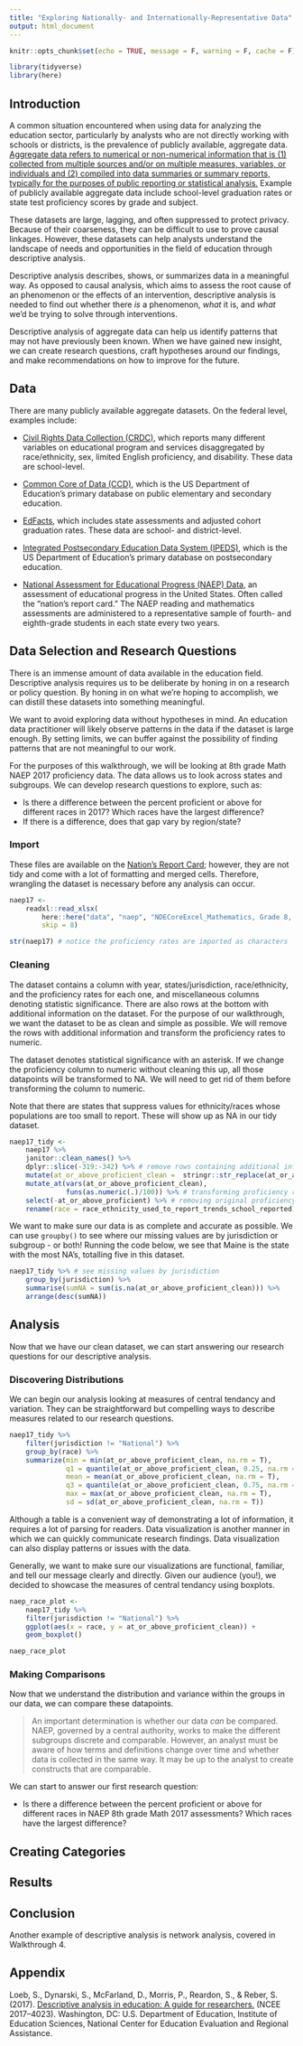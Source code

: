 ```yaml
---
title: "Exploring Nationally- and Internationally-Representative Data"
output: html_document
---
```


```r
knitr::opts_chunk$set(echo = TRUE, message = F, warning = F, cache = F)

library(tidyverse)
library(here)
```

## Introduction

A common situation encountered when using data for analyzing the education sector, particularly by analysts who are not directly working with schools or districts, is the prevalence of publicly available, aggregate data. [Aggregate data refers to numerical or non-numerical information that is (1) collected from multiple sources and/or on multiple measures, variables, or individuals and (2) compiled into data summaries or summary reports, typically for the purposes of public reporting or statistical analysis.](https://www.edglossary.org/aggregate-data/) Example of publicly available aggregate data include school-level graduation rates or state test proficiency scores by grade and subject.

These datasets are large, lagging, and often suppressed to protect privacy. Because of their coarseness, they can be difficult to use to prove causal linkages. However, these datasets can help analysts understand the landscape of needs and opportunities in the field of education through descriptive analysis.

Descriptive analysis describes, shows, or summarizes data in a meaningful way. As opposed to causal analysis, which aims to assess the root cause of an phenomenon or the effects of an intervention, descriptive analysis is needed to find out whether there _is_ a phenomenon, _what_ it is, and _what_ we'd be trying to solve through interventions.

Descriptive analysis of aggregate data can help us identify patterns that may not have previously been known. When we have gained new insight, we can create research questions, craft hypotheses around our findings, and make recommendations on how to improve for the future.

## Data

There are many publicly available aggregate datasets. On the federal level, examples include:

- [Civil Rights Data Collection (CRDC)](https://www2.ed.gov/about/offices/list/ocr/data.html), which reports many different variables on educational program and services disaggregated by race/ethnicity, sex, limited English proficiency, and disability. These data are school-level.

- [Common Core of Data (CCD)](https://nces.ed.gov/ccd/), which is the US Department of Education's primary database on public elementary and secondary education.

- [EdFacts](https://www2.ed.gov/about/inits/ed/edfacts/data-files/index.html), which includes state assessments and adjusted cohort graduation rates. These data are school- and district-level.

- [Integrated Postsecondary Education Data System (IPEDS)](https://nces.ed.gov/ipeds/), which is the US Department of Education's primary database on postsecondary education.

- [National Assessment for Educational Progress (NAEP) Data](https://nces.ed.gov/nationsreportcard/researchcenter/datatools.aspx), an assessment of educational progress in the United States. Often called the "nation's report card." The NAEP reading and mathematics assessments are administered to a representative sample of fourth- and eighth-grade students in each state every two years.

## Data Selection and Research Questions

There is an immense amount of data available in the education field. Descriptive analysis requires us to be deliberate by honing in on a research or policy question. By honing in on what we're hoping to accomplish, we can distill these datasets into something meaningful.

We want to avoid exploring data without hypotheses in mind. An education data practitioner will likely observe patterns in the data if the dataset is large enough. By setting limits, we can buffer against the possibility of finding patterns that are not meaningful to our work.

For the purposes of this walkthrough, we will be looking at 8th grade Math NAEP 2017 proficiency data. The data allows us to look across states and subgroups. We can develop research questions to explore, such as:

* Is there a difference between the percent proficient or above for different races in 2017? Which races have the largest difference?
* If there is a difference, does that gap vary by region/state?

### Import

These files are available on the [Nation's Report Card](https://www.nationsreportcard.gov/); however, they are not tidy and come with a lot of formatting and merged cells. Therefore, wrangling the dataset is necessary before any analysis can occur.

```r
naep17 <-
    readxl::read_xlsx(
        here::here("data", "naep", "NDECoreExcel_Mathematics, Grade 8, Race ethnicity used to repor_20190825230831.xlsx"), 
        skip = 8)

str(naep17) # notice the proficiency rates are imported as characters
```

### Cleaning

The dataset contains a column with year, states/jurisdiction, race/ethnicity, and the proficiency rates for each one, and miscellaneous columns denoting statistic significance. There are also rows at the bottom with additional information on the dataset. For the purpose of our walkthrough, we want the dataset to be as clean and simple as possible. We will remove the rows with additional information and transform the proficiency rates to numeric.

The dataset denotes statistical significance with an asterisk. If we change the proficiency column to numeric without cleaning this up, all those datapoints will be transformed to NA. We will need to get rid of them before transforming the column to numeric.

Note that there are states that suppress values for ethnicity/races whose populations are too small to report. These will show up as NA in our tidy dataset.

```r
naep17_tidy <-
    naep17 %>%
    janitor::clean_names() %>% 
    dplyr::slice(-319:-342) %>% # remove rows containing additional information
    mutate(at_or_above_proficient_clean =  stringr::str_replace(at_or_above_proficient, '\\*', '')) %>% # create a new column without *
    mutate_at(vars(at_or_above_proficient_clean),
              funs(as.numeric(.)/100)) %>% # transforming proficiency rates to numeric decimals
    select(-at_or_above_proficient) %>% # removing original proficiency columns
    rename(race = race_ethnicity_used_to_report_trends_school_reported) # shortening name
```

We want to make sure our data is as complete and accurate as possible. We can use `groupby()` to see where our missing values are by jurisdiction or subgroup - or both! Running the code below, we see that Maine is the state with the most NA's, totalling five in this dataset.

```r
naep17_tidy %>% # see missing values by jurisdiction
    group_by(jurisdiction) %>% 
    summarise(sumNA = sum(is.na(at_or_above_proficient_clean))) %>%
    arrange(desc(sumNA))
```

## Analysis

Now that we have our clean dataset, we can start answering our research questions for our descriptive analysis.

### Discovering Distributions

We can begin our analysis looking at measures of central tendancy and variation. They can be straightforward but compelling ways to describe measures related to our research questions. 

```r
naep17_tidy %>% 
    filter(jurisdiction != "National") %>% 
    group_by(race) %>% 
    summarize(min = min(at_or_above_proficient_clean, na.rm = T),
              q1 = quantile(at_or_above_proficient_clean, 0.25, na.rm = T),
              mean = mean(at_or_above_proficient_clean, na.rm = T),
              q3 = quantile(at_or_above_proficient_clean, 0.75, na.rm = T),
              max = max(at_or_above_proficient_clean, na.rm = T),
              sd = sd(at_or_above_proficient_clean, na.rm = T))
```

Although a table is a convenient way of demonstrating a lot of information, it requires a lot of parsing for readers. Data visualization is another manner in which we can quickly communicate research findings. Data visualization can also display patterns or issues with the data.

Generally, we want to make sure our visualizations are functional, familiar, and tell our message clearly and directly. Given our audience (you!), we decided to showcase the measures of central tendancy using boxplots.

```r
naep_race_plot <-
    naep17_tidy %>%
    filter(jurisdiction != "National") %>% 
    ggplot(aes(x = race, y = at_or_above_proficient_clean)) + 
    geom_boxplot()

naep_race_plot
```


### Making Comparisons

Now that we understand the distribution and variance within the groups in our data, we can compare these datapoints.

> An important determination is whether our data _can_ be compared. NAEP, governed by a central authority, works to make the different subgroups discrete and comparable. However, an analyst must be aware of how terms and definitions change over time and whether data is collected in the same way. It may be up to the analyst to create constructs that are comparable.

We can start to answer our first research question:

* Is there a difference between the percent proficient or above for different races in NAEP 8th grade Math 2017 assessments? Which races have the largest difference?


## Creating Categories



## Results

## Conclusion

Another example of descriptive analysis is network analysis, covered in Walkthrough 4.

## Appendix

Loeb, S., Dynarski, S., McFarland, D., Morris, P., Reardon, S., & Reber, S. (2017). [Descriptive analysis in education: A guide for researchers.](https://ies.ed.gov/ncee/pubs/20174023/pdf/20174023.pdf) (NCEE 2017–4023). Washington, DC: U.S. Department
of Education, Institute of Education Sciences, National Center for Education Evaluation and Regional Assistance. 